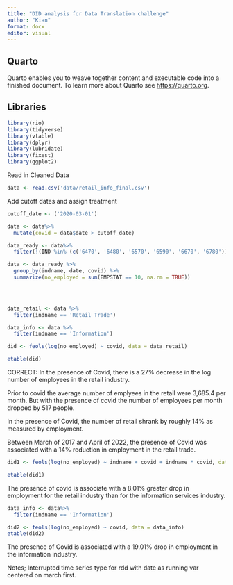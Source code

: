```yaml
---
title: "DID analysis for Data Translation challenge"
author: "Kian"
format: docx
editor: visual
---
```


## Quarto

Quarto enables you to weave together content and executable code into a finished document. To learn more about Quarto see <https://quarto.org>.

## Libraries

```r
library(rio)
library(tidyverse)
library(vtable)
library(dplyr)
library(lubridate)
library(fixest)
library(ggplot2)
```

Read in Cleaned Data

```r
data <- read.csv('data/retail_info_final.csv')


```

Add cutoff dates and assign treatment

```r
cutoff_date <- ('2020-03-01')

data <- data%>%
  mutate(covid = data$date > cutoff_date)

data_ready <- data%>%
  filter(!(IND %in% (c('6470', '6480', '6570', '6590', '6670', '6780'))))

```

```r
data <- data_ready %>%
  group_by(indname, date, covid) %>%
  summarize(no_employed = sum(EMPSTAT == 10, na.rm = TRUE))



  
data_retail <- data %>%
  filter(indname == 'Retail Trade')

data_info <- data %>%
  filter(indname == 'Information')
```

```r
did <- feols(log(no_employed) ~ covid, data = data_retail)

etable(did)
```

CORRECT: In the presence of Covid, there is a 27% decrease in the log number of employees in the retail industry.

Prior to covid the average number of emplyees in the retail were 3,685.4 per month. But with the presence of covid the number of employees per month dropped by 517 people.

In the presence of Covid, the number of retail shrank by roughly 14% as measured by employment.

Between March of 2017 and April of 2022, the presence of Covid was associated with a 14% reduction in employment in the retail trade.

```r
did1 <- feols(log(no_employed) ~ indname + covid + indname * covid, data = data)

etable(did1)
```

The presence of covid is associate with a 8.01% greater drop in employment for the retail industry than for the information services industry.

```r
data_info <- data%>%
  filter(indname == 'Information')

did2 <- feols(log(no_employed) ~ covid, data = data_info)
etable(did2)
```

The presence of Covid is associated with a 19.01% drop in employment in the information industry.

Notes; Interrupted time series type for rdd with date as running var centered on march first.

